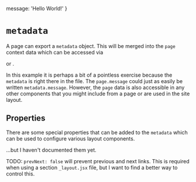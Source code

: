 
  message: 'Hello World!'
}

# `metadata`

A page can export a `metadata` object.  This will be merged into the `page`
context data which can be accessed via
<Link to="/context/use-site" code="useSite()"/> or
<Link to="/context/site-consumer" code="SiteConsumer()"/>.

In this example it is perhaps a bit of a pointless exercise because the
`metadata` is right there in the file.  The `page.message` could just as easily
be written `metadata.message`.  However, the `page` data is also accessible in
any other components that you might include from a page or are used in the
site layout.

<Example
  Component={MetadataCode}
  code={MetadataSrc}
  highlightLines="4-6"
  expand
/>

## Properties

There are some special properties that can be added to the `metadata` which
can be used to configure various layout components.

...but I haven&apos;t documented them yet.

TODO: `prevNext: false` will prevent previous and next links.
This is required when using a section `_layout.jsx` file, but
I want to find a better way to control this.
